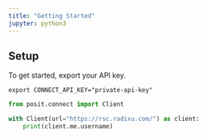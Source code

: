 ```yaml
---
title: "Getting Started"
jupyter: python3
---
```


## Setup

To get started, export your API key.

```shell
export CONNECT_API_KEY="private-api-key"
```

```python
from posit.connect import Client

with Client(url="https://rsc.radixu.com/") as client:
    print(client.me.username)
```
